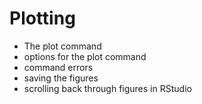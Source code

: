 # Plotting

- The plot command
- options for the plot command
- command errors
- saving the figures
- scrolling back through figures in RStudio
